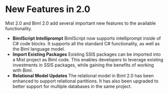 # New Features in 2.0

Mist 2.0 and Biml 2.0 add several important new features to the available functionality.

* **BimlScript Intelliprompt**
  BimlScript now supports intelliprompt inside of C# code blocks. It supports all the standard C# functionality, as well as the Biml language model.
* **Import Existing Packages**
  Existing SSIS packages can be imported into a Mist project as Biml code. This enables developers to leverage existing investments in SSIS packages, while gaining the benefits of working with Biml.
* **Relational Model Updates**
  The relational model in Biml 2.0 has been enhanced to support relational partitions. It has also been upgraded to better support for multiple databases in the same project.